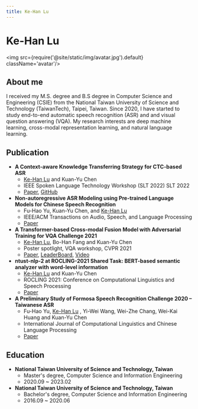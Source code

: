 ```yaml
---
title: Ke-Han Lu
---
```


# Ke-Han Lu

<img src={require('@site/static/img/avatar.jpg').default} className='avatar'/>

## About me
I received my M.S. degree and B.S degree in Computer Science and Engineering (CSIE) from the National Taiwan University of Science and Technology (TaiwanTech), Taipei, Taiwan. Since 2020, I have started to study end-to-end automatic speech recognition (ASR) and and visual question answering (VQA). My research interests are deep machine learning, cross-modal representation learning, and natural language learning.

## Publication

- **A Context-aware Knowledge Transferring Strategy for CTC-based ASR**
    - <u>Ke-Han Lu</u> and Kuan-Yu Chen
    - IEEE Spoken Language Technology Workshop (SLT 2022) SLT 2022
    - [Paper](https://arxiv.org/abs/2210.06244), [GitHub](https://github.com/kehanlu/Mandarin-Wav2Vec2)
- **Non-autoregressive ASR Modeling using Pre-trained Language Models for Chinese Speech Recognition**
    - Fu-Hao Yu, Kuan-Yu Chen, and <u>Ke-Han Lu</u>
    - IEEE/ACM Transactions on Audio, Speech, and Language Processing
    - [Paper](https://ieeexplore.ieee.org/document/9755057/)
- **A Transformer-based Cross-modal Fusion Model with Adversarial Training for VQA Challenge 2021**
    - <u>Ke-Han Lu</u>, Bo-Han Fang and Kuan-Yu Chen
    - Poster spotlight, VQA workshop, CVPR 2021
    - [Paper](https://arxiv.org/abs/2106.13033), [LeaderBoard](https://visualqa.org/roe.html), [Video](https://youtu.be/dYeS8T19ves)
- **ntust-nlp-2 at ROCLING-2021 Shared Task: BERT-based semantic analyzer with word-level information**
    - <u>Ke-Han Lu</u> and Kuan-Yu Chen
    - ROCLING 2021: Conference on Computational Linguistics and Speech Processing
    - [Paper](https://aclanthology.org/2021.rocling-1.47.pdf)
- **A Preliminary Study of Formosa Speech Recognition Challenge 2020 – Taiwanese ASR**
    - Fu-Hao Yu, <u>Ke-Han Lu</u> , Yi-Wei Wang, Wei-Zhe Chang, Wei-Kai Huang and Kuan-Yu Chen
    - International Journal of Computational Linguistics and Chinese Language Processing
    - [Paper](https://aclanthology.org/2021.ijclclp-1.3.pdf)

## Education
- **National Taiwan University of Science and Technology, Taiwan**
    - Master's degree, Computer Science and Information Engineering
    - 2020.09 ~ 2023.02
- **National Taiwan University of Science and Technology, Taiwan**
    - Bachelor's degree, Computer Science and Information Engineering
    - 2016.09 ~ 2020.06

